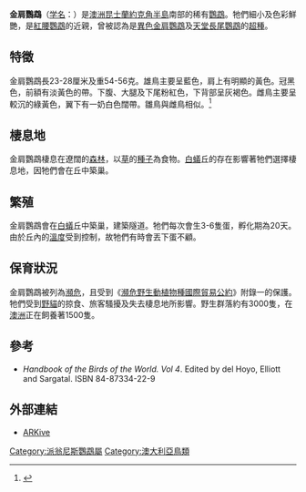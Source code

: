 {{speciesbox
| name = 金肩鸚鵡
| image = Golden-shouldered Parakeet.jpg
| image_caption = 雄鸟和雌鸟
| image_upright = 1.2
| status = EN
| status_system = IUCN3.1
| status_ref = <ref>{{IUCN|id=22685150 |title=''Psephotellus chrysopterygius'' |assessor=BirdLife International |assessor-link=BirdLife International |version=2013.2 |year=2012 |accessdate=26 November 2013}}</ref>
| genus = Psephotellus
| species = chrysopterygius
| authority = [[John_Gould|Gould]], 1858
| synonyms = ''Psephotus chrysopterygius''
}}

'''金肩鸚鵡'''（[[学名|学名]]：''{{lang|la|Psephotus chrysopterygius}}''）是[[澳洲|澳洲]][[昆士蘭|昆士蘭]][[約克角半島|約克角半島]]南部的稀有[[鸚鵡|鸚鵡]]。牠們細小及色彩鮮艷，是[[紅腰鸚鵡|紅腰鸚鵡]]的近親，曾被認為是[[異色金肩鸚鵡|異色金肩鸚鵡]]及[[天堂長尾鸚鵡|天堂長尾鸚鵡]]的[[超種|超種]]。

== 特徵 ==
金肩鸚鵡長23-28厘米及重54-56克。雄鳥主要呈藍色，肩上有明顯的黃色。冠黑色，前額有淡黃色的帶。下腹、大腿及下尾粉紅色，下背部呈灰褐色。雌鳥主要呈較沉的綠黃色，翼下有一奶白色闊帶。雛鳥與雌鳥相似。<ref>{{cite web |publisher = BirdLife International (2008) |url = http://www.birdlife.org/datazone/species/index.html?action=SpcHTMDetails.asp&sid=1473&m=0 |title = Species factsheet: ''Psephotus chrysopterygius'' |accessdate = 10-07-2013 |archive-date = 2010-02-01 |archive-url = https://web.archive.org/web/20100201173800/http://www.birdlife.org/datazone/species/index.html?action=SpcHTMDetails.asp&sid=1473&m=0 |dead-url = no }}</ref>

== 棲息地 ==
金肩鸚鵡棲息在遼闊的[[森林|森林]]，以[[草|草]]的[[種子|種子]]為食物。[[白蟻|白蟻]]丘的存在影響著牠們選擇棲息地，因牠們會在丘中築巢。

== 繁殖 ==
金肩鸚鵡會在[[白蟻|白蟻]]丘中築巢，建築隧道。牠們每次會生3-6隻蛋，孵化期為20天。由於丘內的[[溫度|溫度]]受到控制，故牠們有時會丟下蛋不顧。

== 保育狀況 ==
金肩鸚鵡被列為[[瀕危|瀕危]]，且受到《[[瀕危野生動植物種國際貿易公約|瀕危野生動植物種國際貿易公約]]》附錄一的保護。牠們受到[[野貓|野貓]]的掠食、旅客騷擾及失去棲息地所影響。野生群落約有3000隻，在[[澳洲|澳洲]]正在飼養著1500隻。

== 參考 ==
{{Reflist}}
* ''Handbook of the Birds of the World. Vol 4''. Edited by del Hoyo, Elliott and Sargatal. ISBN 84-87334-22-9

== 外部連結 ==
* [https://web.archive.org/web/20060409092115/http://www.arkive.org/species/GES/birds/Psephotus_chrysopterygius/ ARKive]

{{commons category|Psephotus chrysopterygius}}
{{wikispecies|Psephotus chrysopterygius}}
{{Taxonbar|from=Q27075027}}

[[Category:派翁尼斯鸚鵡屬|Category:派翁尼斯鸚鵡屬]]
[[Category:澳大利亞鳥類|Category:澳大利亞鳥類]]
